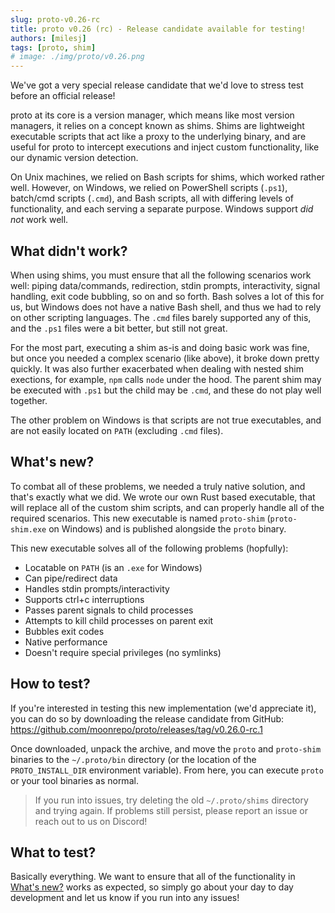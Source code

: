 ```yaml
---
slug: proto-v0.26-rc
title: proto v0.26 (rc) - Release candidate available for testing!
authors: [milesj]
tags: [proto, shim]
# image: ./img/proto/v0.26.png
---
```


We've got a very special release candidate that we'd love to stress test before an official release!

<!--truncate-->

proto at its core is a version manager, which means like most version managers, it relies on a
concept known as shims. Shims are lightweight executable scripts that act like a proxy to the
underlying binary, and are useful for proto to intercept executions and inject custom functionality,
like our dynamic version detection.

On Unix machines, we relied on Bash scripts for shims, which worked rather well. However, on
Windows, we relied on PowerShell scripts (`.ps1`), batch/cmd scripts (`.cmd`), and Bash scripts, all
with differing levels of functionality, and each serving a separate purpose. Windows support _did
not_ work well.

## What didn't work?

When using shims, you must ensure that all the following scenarios work well: piping data/commands,
redirection, stdin prompts, interactivity, signal handling, exit code bubbling, so on and so forth.
Bash solves a lot of this for us, but Windows does not have a native Bash shell, and thus we had to
rely on other scripting languages. The `.cmd` files barely supported any of this, and the `.ps1`
files were a bit better, but still not great.

For the most part, executing a shim as-is and doing basic work was fine, but once you needed a
complex scenario (like above), it broke down pretty quickly. It was also further exacerbated when
dealing with nested shim exections, for example, `npm` calls `node` under the hood. The parent shim
may be executed with `.ps1` but the child may be `.cmd`, and these do not play well together.

The other problem on Windows is that scripts are not true executables, and are not easily located on
`PATH` (excluding `.cmd` files).

## What's new?

To combat all of these problems, we needed a truly native solution, and that's exactly what we did.
We wrote our own Rust based executable, that will replace all of the custom shim scripts, and can
properly handle all of the required scenarios. This new executable is named `proto-shim`
(`proto-shim.exe` on Windows) and is published alongside the `proto` binary.

This new executable solves all of the following problems (hopfully):

- Locatable on `PATH` (is an `.exe` for Windows)
- Can pipe/redirect data
- Handles stdin prompts/interactivity
- Supports ctrl+c interruptions
- Passes parent signals to child processes
- Attempts to kill child processes on parent exit
- Bubbles exit codes
- Native performance
- Doesn't require special privileges (no symlinks)

## How to test?

If you're interested in testing this new implementation (we'd appreciate it), you can do so by
downloading the release candidate from GitHub:
https://github.com/moonrepo/proto/releases/tag/v0.26.0-rc.1

Once downloaded, unpack the archive, and move the `proto` and `proto-shim` binaries to the
`~/.proto/bin` directory (or the location of the `PROTO_INSTALL_DIR` environment variable). From
here, you can execute `proto` or your tool binaries as normal.

> If you run into issues, try deleting the old `~/.proto/shims` directory and trying again. If
> problems still persist, please report an issue or reach out to us on Discord!

## What to test?

Basically everything. We want to ensure that all of the functionality in [What's new?](#whats-new)
works as expected, so simply go about your day to day development and let us know if you run into
any issues!
